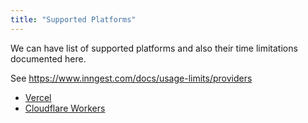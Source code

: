 ```yaml
---
title: "Supported Platforms"
---
```



We can have list of supported platforms and also their time limitations documented here. 

See https://www.inngest.com/docs/usage-limits/providers

- [Vercel](/qstash/workflows/platforms/vercel-nextjs)
- [Cloudflare Workers](/qstash/workflows/platforms/cloudflare-workers)